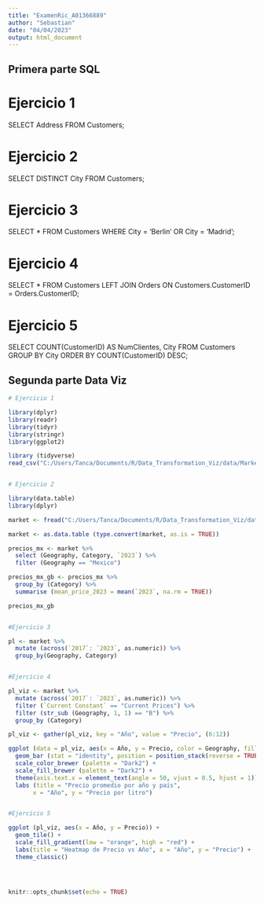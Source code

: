 ```yaml
---
title: "ExamenRic_A01366889"
author: "Sebastian"
date: "04/04/2023"
output: html_document
---
```


## Primera parte SQL

# Ejercicio 1

SELECT Address
FROM Customers;


# Ejercicio 2


SELECT DISTINCT City
FROM Customers;


# Ejercicio 3


SELECT * FROM Customers
WHERE City = 'Berlin' OR City = 'Madrid';


# Ejercicio 4


SELECT * FROM Customers
LEFT JOIN Orders
ON Customers.CustomerID = Orders.CustomerID;


# Ejercicio 5

SELECT COUNT(CustomerID) AS NumClientes, City FROM Customers
GROUP BY City
ORDER BY COUNT(CustomerID) DESC;


## Segunda parte Data Viz


```r

# Ejercicio 1

library(dplyr)
library(readr)
library(tidyr)
library(stringr)
library(ggplot2)

library (tidyverse)
read_csv("C:/Users/Tanca/Documents/R/Data_Transformation_Viz/data/Market_size.csv")


# Ejercicio 2

library(data.table)
library(dplyr)

market <- fread("C:/Users/Tanca/Documents/R/Data_Transformation_Viz/data/Market_size.csv", skip = 5, sep = ",", header = TRUE)

market <- as.data.table (type.convert(market, as.is = TRUE))

precios_mx <- market %>%
  select (Geography, Category, `2023`) %>%
  filter (Geography == "Mexico")

precios_mx_gb <- precios_mx %>%
  group_by (Category) %>%
  summarise (mean_price_2023 = mean(`2023`, na.rm = TRUE))

precios_mx_gb


#Ejercicio 3

pl <- market %>%
  mutate (across(`2017`: `2023`, as.numeric)) %>%
  group_by(Geography, Category)


#Ejercicio 4

pl_viz <- market %>%
  mutate (across(`2017`: `2023`, as.numeric)) %>%
  filter (`Current Constant` == "Current Prices") %>%
  filter (str_sub (Geography, 1, 1) == "B") %>%
  group_by (Category) 

pl_viz <- gather(pl_viz, key = "Año", value = "Precio", (6:12))

ggplot (data = pl_viz, aes(x = Año, y = Precio, color = Geography, fill = Geography)) + 
  geom_bar (stat = "identity", position = position_stack(reverse = TRUE)) +
  scale_color_brewer (palette = "Dark2") +
  scale_fill_brewer (palette = "Dark2") +
  theme(axis.text.x = element_text(angle = 50, vjust = 0.5, hjust = 1)) +
  labs (title = "Precio promedio por año y país",
       x = "Año", y = "Precio por litro")


#Ejercicio 5

ggplot (pl_viz, aes(x = Año, y = Precio)) +
  geom_tile() +
  scale_fill_gradient(low = "orange", high = "red") +
  labs(title = "Heatmap de Precio vs Año", x = "Año", y = "Precio") +
  theme_classic()





```





























```r
knitr::opts_chunk$set(echo = TRUE)
```
